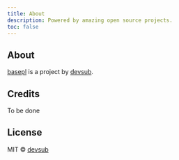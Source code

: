 ```yaml
---
title: About
description: Powered by amazing open source projects.
toc: false
---
```


## About

[basepl](https://basepl.com) is a project by [devsub](https://devsub.de/en).

## Credits

To be done

## License

MIT © [devsub](https://devsub.de/en)
